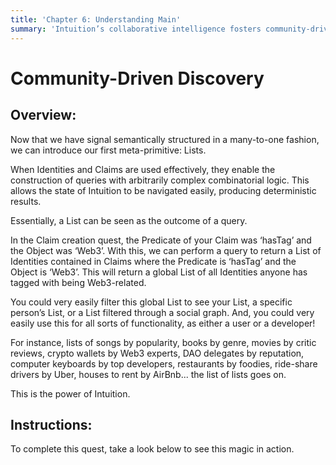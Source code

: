 ```yaml
---
title: 'Chapter 6: Understanding Main'
summary: 'Intuition’s collaborative intelligence fosters community-driven content discovery through curated lists and collections.'
---
```


# Community-Driven Discovery

## Overview:

Now that we have signal semantically structured in a many-to-one fashion, we can introduce our first meta-primitive: Lists.

When Identities and Claims are used effectively, they enable the construction of queries with arbitrarily complex combinatorial logic. This allows the state of Intuition to be navigated easily, producing deterministic results.

Essentially, a List can be seen as the outcome of a query.

In the Claim creation quest, the Predicate of your Claim was ‘hasTag’ and the Object was ‘Web3’. With this, we can perform a query to return a List of Identities contained in Claims where the Predicate is ‘hasTag’ and the Object is ‘Web3’. This will return a global List of all Identities anyone has tagged with being Web3-related.

You could very easily filter this global List to see your List, a specific person’s List, or a List filtered through a social graph. And, you could very easily use this for all sorts of functionality, as either a user or a developer!

For instance, lists of songs by popularity, books by genre, movies by critic reviews, crypto wallets by Web3 experts, DAO delegates by reputation, computer keyboards by top developers, restaurants by foodies, ride-share drivers by Uber, houses to rent by AirBnb... the list of lists goes on.

This is the power of Intuition.

## Instructions:

To complete this quest, take a look below to see this magic in action.
